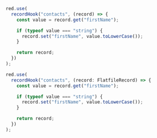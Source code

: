<CodeGroup>

```js javascript
red.use(
  recordHook("contacts", (record) => {
    const value = record.get("firstName");

    if (typeof value === "string") {
      record.set("firstName", value.toLowerCase());
    }

    return record;
  })
);
```

```js typescript
red.use(
  recordHook("contacts", (record: FlatfileRecord) => {
    const value = record.get("firstName");

    if (typeof value === "string") {
      record.set("firstName", value.toLowerCase());
    }

    return record;
  })
);
```

</CodeGroup>
